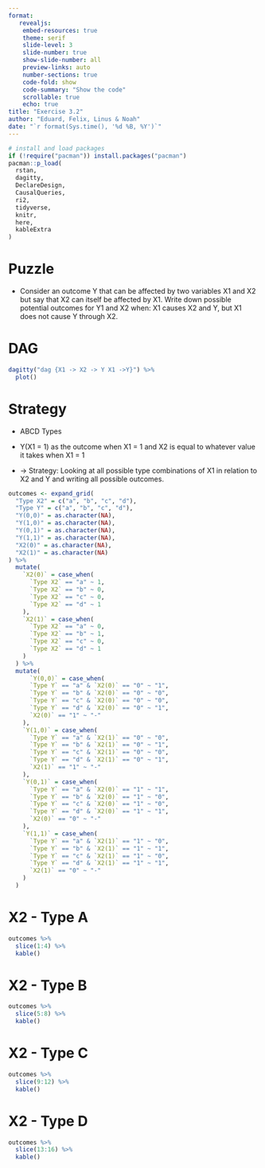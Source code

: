 ```yaml
---
format: 
   revealjs:
    embed-resources: true
    theme: serif
    slide-level: 3
    slide-number: true
    show-slide-number: all
    preview-links: auto
    number-sections: true
    code-fold: show
    code-summary: "Show the code"
    scrollable: true
    echo: true
title: "Exercise 3.2"
author: "Eduard, Felix, Linus & Noah"
date: "`r format(Sys.time(), '%d %B, %Y')`"
---
```



```r
# install and load packages
if (!require("pacman")) install.packages("pacman")
pacman::p_load(
  rstan,
  dagitty,
  DeclareDesign,
  CausalQueries,
  ri2,
  tidyverse,
  knitr,
  here,
  kableExtra
)

```


# Puzzle

* Consider an outcome Y that can be affected by two variables X1 and X2 but say that X2 can itself be affected by X1. Write down possible potential outcomes for Y1 and X2 when: X1 causes X2 and Y, but X1 does not cause Y through X2.

# DAG

```r
dagitty("dag {X1 -> X2 -> Y X1 ->Y}") %>%
  plot()
```

# Strategy

* ABCD Types

* Y(X1 = 1) as the outcome when X1 = 1 and X2 is equal to whatever value it takes when X1 = 1

* -> Strategy: Looking at all possible type combinations of X1 in relation to X2 and Y and writing all possible outcomes.

```r
outcomes <- expand_grid(
  "Type X2" = c("a", "b", "c", "d"),
  "Type Y" = c("a", "b", "c", "d"),
  "Y(0,0)" = as.character(NA),
  "Y(1,0)" = as.character(NA),
  "Y(0,1)" = as.character(NA),
  "Y(1,1)" = as.character(NA),
  "X2(0)" = as.character(NA),
  "X2(1)" = as.character(NA)
) %>%
  mutate(
    `X2(0)` = case_when(
      `Type X2` == "a" ~ 1,
      `Type X2` == "b" ~ 0,
      `Type X2` == "c" ~ 0,
      `Type X2` == "d" ~ 1
    ),
    `X2(1)` = case_when(
      `Type X2` == "a" ~ 0,
      `Type X2` == "b" ~ 1,
      `Type X2` == "c" ~ 0,
      `Type X2` == "d" ~ 1
    )
  ) %>%
  mutate(
      `Y(0,0)` = case_when(
      `Type Y` == "a" & `X2(0)` == "0" ~ "1",
      `Type Y` == "b" & `X2(0)` == "0" ~ "0",
      `Type Y` == "c" & `X2(0)` == "0" ~ "0",
      `Type Y` == "d" & `X2(0)` == "0" ~ "1",
      `X2(0)` == "1" ~ "-"
    ),
    `Y(1,0)` = case_when(
      `Type Y` == "a" & `X2(1)` == "0" ~ "0",
      `Type Y` == "b" & `X2(1)` == "0" ~ "1",
      `Type Y` == "c" & `X2(1)` == "0" ~ "0",
      `Type Y` == "d" & `X2(1)` == "0" ~ "1",
      `X2(1)` == "1" ~ "-"
    ),
    `Y(0,1)` = case_when(
      `Type Y` == "a" & `X2(0)` == "1" ~ "1",
      `Type Y` == "b" & `X2(0)` == "1" ~ "0",
      `Type Y` == "c" & `X2(0)` == "1" ~ "0",
      `Type Y` == "d" & `X2(0)` == "1" ~ "1",
      `X2(0)` == "0" ~ "-"
    ),
    `Y(1,1)` = case_when(
      `Type Y` == "a" & `X2(1)` == "1" ~ "0",
      `Type Y` == "b" & `X2(1)` == "1" ~ "1",
      `Type Y` == "c" & `X2(1)` == "1" ~ "0",
      `Type Y` == "d" & `X2(1)` == "1" ~ "1",
      `X2(1)` == "0" ~ "-"
    )
  ) 

```

# X2 - Type A

```r
outcomes %>%
  slice(1:4) %>%
  kable()
```

# X2 - Type B

```r
outcomes %>%
  slice(5:8) %>%
  kable()
```

# X2 - Type C

```r
outcomes %>%
  slice(9:12) %>%
  kable()
```

# X2 - Type D

```r
outcomes %>%
  slice(13:16) %>%
  kable()
```





